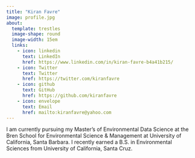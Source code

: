 ```yaml
---
title: "Kiran Favre"
image: profile.jpg
about: 
  template: trestles
  image-shape: round
  image-width: 15em
  links:
    - icon: linkedin
      text: LinkedIn
      href: https://www.linkedin.com/in/kiran-favre-b4a41b215/
    - icon: Twitter
      text: Twitter
      href: https://twitter.com/kiranfavre
    - icon: github
      text: GitHub
      href: https://github.com/kiranfavre
    - icon: envelope
      text: Email
      href: mailto:kiranfavre@yahoo.com
---
```


I am currently pursuing my Master's of Environmental Data Science at the Bren School for Environmental Science & Management at University of California, Santa Barbara. I recently earned a B.S. in Environmental Sciences from University of California, Santa Cruz.
